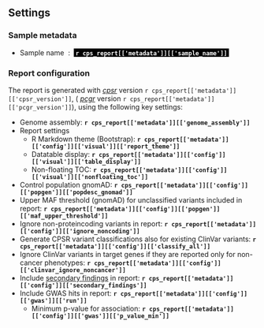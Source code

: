 ## Settings

### Sample metadata

* Sample name &nbsp;:&nbsp; <span style="background-color:#000000; color:white"><b>&nbsp;`r cps_report[['metadata']][['sample_name']]`&nbsp;</b></span>
<br>

### Report configuration 

The report is generated with _[cpsr](https://github.com/sigven/cpsr)_ version `r cps_report[['metadata']][['cpsr_version']]`, ( _[pcgr](https://github.com/sigven/pcgr)_ version `r cps_report[['metadata']][['pcgr_version']]`), using the following key settings:

* Genome assembly: __`r cps_report[['metadata']][['genome_assembly']]`__
* Report settings
  * R Markdown theme (Bootstrap): __`r cps_report[['metadata']][['config']][['visual']][['report_theme']]`__
  * Datatable display: __`r cps_report[['metadata']][['config']][['visual']][['table_display']]`__
  * Non-floating TOC: __`r cps_report[['metadata']][['config']][['visual']][['nonfloating_toc']]`__
* Control population gnomAD: __`r cps_report[['metadata']][['config']][['popgen']][['popdesc_gnomad']]`__
* Upper MAF threshold (gnomAD) for unclassified variants included in report:  __`r cps_report[['metadata']][['config']][['popgen']][['maf_upper_threshold']]`__
* Ignore non-proteincoding variants in report: __`r cps_report[['metadata']][['config']][['ignore_noncoding']]`__
* Generate CPSR variant classifications also for existing ClinVar variants: __`r cps_report[['metadata']][['config']][['classify_all']]`__
* Ignore ClinVar variants in target genes if they are reported only for non-cancer phenotypes: 
__`r cps_report[['metadata']][['config']][['clinvar_ignore_noncancer']]`__
* Include [secondary findings](https://www.ncbi.nlm.nih.gov/clinvar/docs/acmg/) in report: __`r cps_report[['metadata']][['config']][['secondary_findings']]`__
* Include GWAS hits in report: __`r cps_report[['metadata']][['config']][['gwas']][['run']]`__
    * Minimum p-value for association: __`r cps_report[['metadata']][['config']][['gwas']][['p_value_min']]`__
